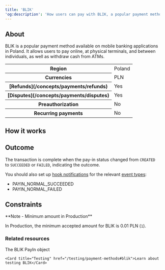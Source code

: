 ```yaml
---
title: 'BLIK'  
'og:description': 'How users can pay with BLIK, a popular payment method in Poland.'  
---
```


## About

BLIK is a popular payment method available on mobile banking applications in Poland. It allows users to pay online, at physical terminals, and between individuals, as well as withdraw cash from ATMs.  

<table class="html-table">
    <tbody>
        <tr>
            <th class="header">Region</th>
            <td class="content">
                Poland
            </td>
            </tr>
        <tr>
            <th class="header">Currencies</th>
            <td class="content">
                PLN
            </td>
            </tr>
        <tr>
            <th class="header">[Refunds](/concepts/payments/refunds)</th>
            <td class="content">
                Yes
            </td>
            </tr>
        <tr>
            <th class="header">[Disputes](/concepts/payments/disputes)</th>
            <td class="content">
                Yes
            </td>
            </tr>
        <tr>
            <th class="header">Preauthorization</th>
            <td class="content">
                No
            </td>
            </tr>
        <tr>
            <th class="header">Recurring payments</th>
            <td class="content">
                No
            </td>
            </tr>
    </tbody>
</table>

## How it works  

<Steps>
    <Step title="On your app or website, the user selects BLIK as the payment method during checkout."> 
    </Step>
    <Step title="The user opens their banking app where they find a six-digit code generated.">
    </Step>
    <Step title="The user copies the code and returns to your app or website.">
    </Step>
    <Step title="The user enters the code to validate the payment.">
    </Step>
</Steps>

## Outcome

The transaction is complete when the pay-in status changed from `CREATED` to `SUCCEEDED` or `FAILED`, indicating the outcome.  

You should also set up [hook notifications](/webhooks) for the relevant [event types](/webhooks/event-types):
- PAYIN_NORMAL_SUCCEEDED  
- PAYIN_NORMAL_FAILED  

## Constraints

<Note>  
**Note - Minimum amount in Production** 
  
In Production, the minimum accepted amount for BLIK is 0.01 PLN (`1`).  
</Note>  

### Related resources  

<CardGroup col={2}> 
    <Card title="Endpoint" href="/api-reference/blik/blik-payin-object">The BLIK PayIn object</Card>  

    <Card title="Testing" href="/testing/payment-methods#blik">Learn about testing BLIK</Card>
</CardGroup>